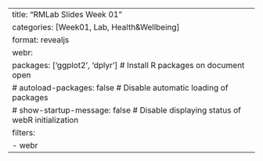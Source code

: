 ---
title: "RMLab Slides Week 01"
categories: [Week01, Lab, Health&Wellbeing]
format: revealjs
webr:
  packages: ['ggplot2', 'dplyr'] # Install R packages on document open
# autoload-packages: false       # Disable automatic loading of packages
# show-startup-message: false    # Disable displaying status of webR initialization
filters:
- webr
---